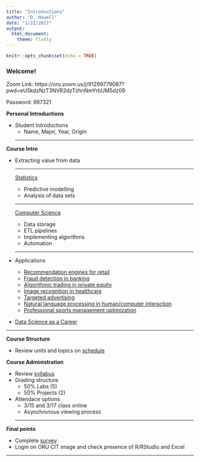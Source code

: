 ```yaml
---
title: "Introductions"
author: "D. Howell"
date: "1/22/2021"
output: 
  html_document:
    theme: flatly
---
```

 
```r
knitr::opts_chunk$set(echo = TRUE)
```
### Welcome!

Zoom Link: https://oru.zoom.us/j/91299779087?pwd=eU5kdzNzT3NVR2dzTzhnNmYrbUM5dz09

Password: 987321

**Personal Introductions**

  * Student Introductions
    + Name, Major, Year, Origin
    
    ***
    
**Course Intro**

  * Extracting value from data
  
    ***
    [Statistics](https://towardsdatascience.com/the-5-basic-statistics-concepts-data-scientists-need-to-know-2c96740377ae)
      + Predictive modelling 
      + Analysis of data sets
      
      ***
    [Computer Science](https://www.dataquest.io/blog/what-is-a-data-engineer/) 
      + Data storage
      + ETL pipelines 
      + Implementing algorithms
      + Automation
      
      ***
  + Applications
    + [Recommendation engines for retail](https://medium.com/humansforai/recommendation-engines-e431b6b6b446)
    + [Fraud detection in banking](https://emerj.com/ai-sector-overviews/artificial-intelligence-fraud-banking/)
    + [Algorithmic trading in private equity](https://www.motherjones.com/politics/2013/02/high-frequency-trading-danger-risk-wall-street/)
    + [Image recognition in healthcare](https://medium.com/activewizards-machine-learning-company/top-7-data-science-use-cases-in-healthcare-cddfa82fd9e3)
    + [Targeted advertising](https://medium.com/@araoyeoluwasegunvhictor/the-application-of-data-science-in-targeted-advertising-e81c1f7f5b62)
    + [Natural language processing in human/computer interaction](https://towardsdatascience.com/how-amazon-alexa-works-your-guide-to-natural-language-processing-ai-7506004709d3)
    + [Professional sports management optimization](https://towardsdatascience.com/scope-of-analytics-in-sports-world-37ed09c39860)
  + [Data Science as a Career](https://www.computerscience.org/careers/data-science/)

***

**Course Structure**

  * Review units and topics on [schedule](https://github.com/drehow/CSC-201/raw/master/2021_01/meta/CSC201_Schedule_Spring2021.pdf)
    
**Course Administration**

  * Review [syllabus](https://github.com/drehow/CSC-201/raw/master/2021_01/meta/2021_Spring_Syllabus.pdf)
  * Grading structure
    + 50% Labs (5)
    + 50% Projects (2)
  * Attendace options
    + 3/15 and 3/17 class online
    + Asynchronous viewing process
    
    ***
    
**Final points**

  * Complete [survey](https://forms.gle/127RKErWiwFFLbey5)
  * Login on ORU CIT image and check presence of R/RStudio and Excel
  
  ***
  